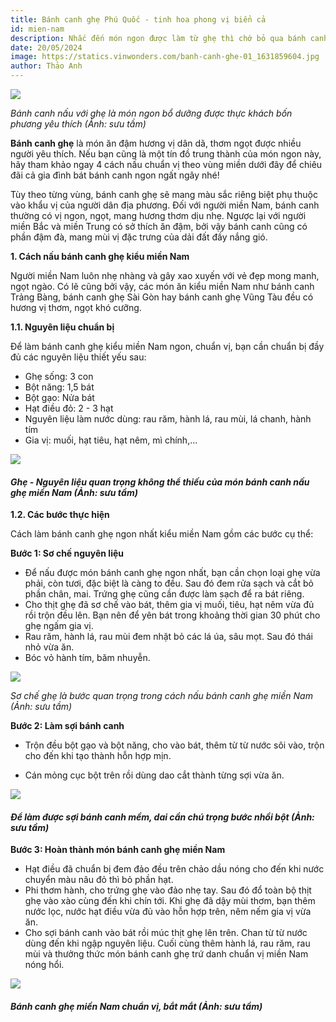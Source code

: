 ```yaml
---
title: Bánh canh ghẹ Phú Quốc - tinh hoa phong vị biển cả
id: mien-nam
description: Nhắc đến món ngon được làm từ ghẹ thì chớ bỏ qua bánh canh ghẹ trứ danh. Đây là món ăn bổ dưỡng và mang hương vị thơm ngon, mát lành của biển được nhiều người yêu thích. Xem ngay 4 cách nấu bánh canh với ghẹ chuẩn vị từng vùng miền dưới đây.
date: 20/05/2024
image: https://statics.vinwonders.com/banh-canh-ghe-01_1631859604.jpg
author: Thảo Anh
---
```


![](https://statics.vinwonders.com/banh-canh-ghe-01_1631859604.jpg)

_Bánh canh nấu với ghẹ là món ngon bổ dưỡng được thực khách bốn phương yêu thích (Ảnh: sưu tầm)_

**Bánh canh ghẹ** là món ăn đậm hương vị dân dã, thơm ngọt được nhiều người yêu thích. Nếu bạn cũng là một tín đồ trung thành của món ngon này, hãy tham khảo ngay 4 cách nấu chuẩn vị theo vùng miền dưới đây để chiêu đãi cả gia đình bát bánh canh ngon ngất ngây nhé!

Tùy theo từng vùng, bánh canh ghẹ sẽ mang màu sắc riêng biệt phụ thuộc vào khẩu vị của người dân địa phương. Đối với người miền Nam, bánh canh thường có vị ngon, ngọt, mang hương thơm dịu nhẹ. Ngược lại với người miền Bắc và miền Trung có sở thích ăn đậm, bởi vậy bánh canh cũng có phần đậm đà, mang mùi vị đặc trưng của dải đất đầy nắng gió.

**1. Cách nấu bánh canh ghẹ kiểu miền Nam**

Người miền Nam luôn nhẹ nhàng và gây xao xuyến với vẻ đẹp mong manh, ngọt ngào. Có lẽ cũng bởi vậy, các món ăn kiểu miền Nam như bánh canh Trảng Bàng, bánh canh ghẹ Sài Gòn hay bánh canh ghẹ Vũng Tàu đều có hương vị thơm, ngọt khó cưỡng.

**1.1. Nguyên liệu chuẩn bị**

Để làm bánh canh ghẹ kiểu miền Nam ngon, chuẩn vị, bạn cần chuẩn bị đầy đủ các nguyên liệu thiết yếu sau:

-    Ghẹ sống: 3 con
-    Bột năng: 1,5 bát
-    Bột gạo: Nửa bát
-    Hạt điều đỏ: 2 - 3 hạt
-    Nguyên liệu làm nước dùng: rau răm, hành lá, rau mùi, lá chanh, hành tím
-    Gia vị: muối, hạt tiêu, hạt nêm, mì chính,...

![](https://statics.vinwonders.com/banh-canh-ghe-010_1631859704.jpg)

#### _Ghẹ - Nguyên liệu quan trọng không thể thiếu của món bánh canh nấu ghẹ miền Nam (Ảnh: sưu tầm)_

**1.2. Các bước thực hiện**

Cách làm bánh canh ghẹ ngon nhất kiểu miền Nam gồm các bước cụ thể:

**Bước 1: Sơ chế nguyên liệu**

-    Để nấu được món bánh canh ghẹ ngon nhất, bạn cần chọn loại ghẹ vừa phải, còn tươi, đặc biệt là càng to đều. Sau đó đem rửa sạch và cắt bỏ phần chân, mai. Trứng ghẹ cũng cần được làm sạch để ra bát riêng.
-    Cho thịt ghẹ đã sơ chế vào bát, thêm gia vị muối, tiêu, hạt nêm vừa đủ rồi trộn đều lên. Bạn nên để yên bát trong khoảng thời gian 30 phút cho ghẹ ngấm gia vị.
-    Rau răm, hành lá, rau mùi đem nhặt bỏ các lá úa, sâu mọt. Sau đó thái nhỏ vừa ăn.
-    Bóc vỏ hành tím, băm nhuyễn.

![](https://statics.vinwonders.com/banh-canh-ghe-04_1631859829.jpg)

_Sơ chế ghẹ là bước quan trọng trong cách nấu bánh canh ghẹ miền Nam (Ảnh: sưu tầm)_

**Bước 2: Làm sợi bánh canh**

-    Trộn đều bột gạo và bột năng, cho vào bát, thêm từ từ nước sôi vào, trộn cho đến khi tạo thành hỗn hợp mịn.

-    Cán mỏng cục bột trên rồi dùng dao cắt thành từng sợi vừa ăn.

![](https://statics.vinwonders.com/banh-canh-ghe-06_1631860003.jpg)

#### _Để làm được sợi bánh canh mềm, dai cần chú trọng bước nhồi bột (Ảnh: sưu tầm)_

**Bước 3: Hoàn thành món bánh canh ghẹ miền Nam**

-    Hạt điều đã chuẩn bị đem đảo đều trên chảo dầu nóng cho đến khi nước chuyển màu nâu đỏ thì bỏ phần hạt.
-    Phi thơm hành, cho trứng ghẹ vào đảo nhẹ tay. Sau đó đổ toàn bộ thịt ghẹ vào xào cùng đến khi chín tới. Khi ghẹ đã dậy mùi thơm, bạn thêm nước lọc, nước hạt điều vừa đủ vào hỗn hợp trên, nêm nếm gia vị vừa ăn.
-    Cho sợi bánh canh vào bát rồi múc thịt ghẹ lên trên. Chan từ từ nước dùng đến khi ngập nguyên liệu. Cuối cùng thêm hành lá, rau răm, rau mùi và thưởng thức món bánh canh ghẹ trứ danh chuẩn vị miền Nam nóng hổi.

![](https://statics.vinpearl.com/banh-canh-ghe-03_1631860028.jpg)

#### _Bánh canh ghẹ miền Nam chuẩn vị, bắt mắt (Ảnh: sưu tầm)_
